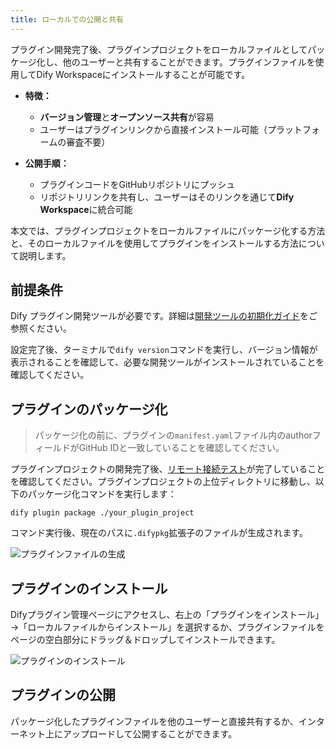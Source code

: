 ```yaml
---
title: ローカルでの公開と共有
---
```


プラグイン開発完了後、プラグインプロジェクトをローカルファイルとしてパッケージ化し、他のユーザーと共有することができます。プラグインファイルを使用してDify Workspaceにインストールすることが可能です。

* **特徴：**
  - **バージョン管理**と**オープンソース共有**が容易
  - ユーザーはプラグインリンクから直接インストール可能（プラットフォームの審査不要）

* **公開手順：**
  - プラグインコードをGitHubリポジトリにプッシュ
  - リポジトリリンクを共有し、ユーザーはそのリンクを通じて**Dify Workspace**に統合可能

本文では、プラグインプロジェクトをローカルファイルにパッケージ化する方法と、そのローカルファイルを使用してプラグインをインストールする方法について説明します。

## 前提条件

Dify プラグイン開発ツールが必要です。詳細は[開発ツールの初期化ガイド](../quick-start/develop-plugins/initialize-development-tools.md)をご参照ください。

設定完了後、ターミナルで`dify version`コマンドを実行し、バージョン情報が表示されることを確認して、必要な開発ツールがインストールされていることを確認してください。

## プラグインのパッケージ化

> パッケージ化の前に、プラグインの`manifest.yaml`ファイル内のauthorフィールドがGitHub IDと一致していることを確認してください。

プラグインプロジェクトの開発完了後、[リモート接続テスト](../quick-start/develop-plugins/extension.md)が完了していることを確認してください。プラグインプロジェクトの上位ディレクトリに移動し、以下のパッケージ化コマンドを実行します：

  `dify plugin package ./your_plugin_project`

コマンド実行後、現在のパスに`.difypkg`拡張子のファイルが生成されます。

![プラグインファイルの生成](https://assets-docs.dify.ai/2025/01/4bf1c22ec303b85a2148fe729336ea90.png)

## プラグインのインストール

Difyプラグイン管理ページにアクセスし、右上の「プラグインをインストール」→「ローカルファイルからインストール」を選択するか、プラグインファイルをページの空白部分にドラッグ＆ドロップしてインストールできます。

![プラグインのインストール](https://assets-docs.dify.ai/2025/01/dc35c28d675ad4879d5638116d485d30.png)

## プラグインの公開

パッケージ化したプラグインファイルを他のユーザーと直接共有するか、インターネット上にアップロードして公開することができます。
